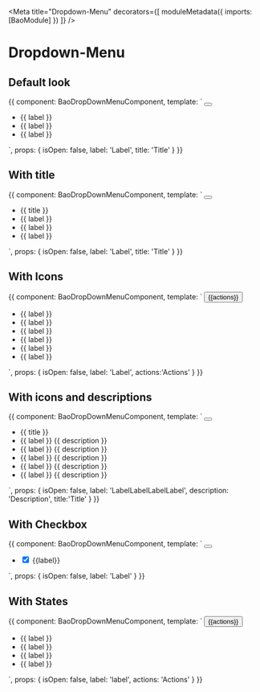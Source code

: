 
<Meta
  title="Dropdown-Menu"
  decorators={[
    moduleMetadata({
      imports: [BaoModule]
    })
  ]}
/>

# Dropdown-Menu

## Default look

<Preview>
  <Story name="dropdown-menu">
    {{
      component: BaoDropDownMenuComponent,
      template: `
            <button bao-button (click)="isOpen = !isOpen" type="utility" level="tertiary" cdkOverlayOrigin #trigger="cdkOverlayOrigin">
              <bao-icon svgIcon="icon-more-vertical"></bao-icon>
            </button>
            <bao-dropdown-menu [triggerOrigin]="trigger" [isOpen]="isOpen">
              <ul>
                <li bao-dropdown-menu-item>{{ label }}</li>
                <li bao-dropdown-menu-item>{{ label }}</li>
                <li bao-dropdown-menu-item>{{ label }}</li>
              </ul>
            </bao-dropdown-menu>
    `,
      props: {
        isOpen: false,
        label: 'Label',
        title: 'Title'
      }
    }}
  </Story>
</Preview>

## With title

<Preview>
  <Story name="dropdown-menu with title">
    {{
      component: BaoDropDownMenuComponent,
      template: `
            <button bao-button (click)="isOpen = !isOpen" type="utility" level="tertiary" cdkOverlayOrigin #trigger="cdkOverlayOrigin">
              <bao-icon svgIcon="icon-more-vertical"></bao-icon>
            </button>
            <bao-dropdown-menu [triggerOrigin]="trigger" [isOpen]="isOpen">
              <ul>
                <li bao-dropdown-menu-title>{{ title }}</li>
                <li bao-dropdown-menu-item class="disabled">{{ label }}</li>
                <li bao-dropdown-menu-item>{{ label }}</li>
                <li bao-dropdown-menu-item>{{ label }}</li>
              </ul>
            </bao-dropdown-menu>
    `,
      props: {
        isOpen: false,
        label: 'Label',
        title: 'Title'
      }
    }}
  </Story>
</Preview>

## With Icons

<Preview>
  <Story name="dropdown-menu with icons">
    {{
      component: BaoDropDownMenuComponent,
      template: `
           <button bao-button (click)="isOpen = !isOpen" type="utility" level="secondary" cdkOverlayOrigin #trigger="cdkOverlayOrigin" 
            size="medium" style="margin-right: 1rem;">
              <span>{{actions}}</span>
              <bao-icon svgIcon="icon-chevron-down"></bao-icon>
            </button>
            <bao-dropdown-menu [triggerOrigin]="trigger" [isOpen]="isOpen">
              <ul>
                <li bao-dropdown-menu-item>
                  <bao-icon svgIcon="icon-briefcase"></bao-icon>
                  <bao-dropdown-menu-content >
                    <bao-dropdown-menu-label>
                      {{ label }}
                    </bao-dropdown-menu-label>
                  </bao-dropdown-menu-content>  
                </li>
                <li bao-dropdown-menu-item>
                  <bao-icon svgIcon="icon-briefcase"></bao-icon>
                  <bao-dropdown-menu-content>
                    <bao-dropdown-menu-label>
                      {{ label }}
                    </bao-dropdown-menu-label>
                  </bao-dropdown-menu-content>  
                </li>
                <li bao-dropdown-menu-item>
                  <bao-icon svgIcon="icon-briefcase"></bao-icon>
                  <bao-dropdown-menu-content>
                    <bao-dropdown-menu-label>
                      {{ label }}
                    </bao-dropdown-menu-label>
                  </bao-dropdown-menu-content>  
                </li>
                <bao-divider></bao-divider>
                <li bao-dropdown-menu-item>                 
                  <bao-dropdown-menu-content>
                    <bao-dropdown-menu-label>
                      {{ label }}
                    </bao-dropdown-menu-label>
                  </bao-dropdown-menu-content> 
                  <bao-icon svgIcon="icon-briefcase"></bao-icon> 
                </li>
                <li bao-dropdown-menu-item>                 
                  <bao-dropdown-menu-content>
                    <bao-dropdown-menu-label>
                      {{ label }}
                    </bao-dropdown-menu-label>
                  </bao-dropdown-menu-content> 
                  <bao-icon svgIcon="icon-briefcase"></bao-icon> 
                </li>
                <li bao-dropdown-menu-item>                 
                  <bao-dropdown-menu-content>
                    <bao-dropdown-menu-label>
                      {{ label }}
                    </bao-dropdown-menu-label>
                  </bao-dropdown-menu-content> 
                  <bao-icon svgIcon="icon-briefcase"></bao-icon> 
                </li>
              </ul>
            </bao-dropdown-menu>
    `,
      props: {
        isOpen: false,
        label: 'Label',
        actions:'Actions'
      }
    }}
  </Story>
</Preview>

## With icons and descriptions

<Preview>
  <Story name="dropdown-menu with icons and descriptions">
    {{
      component: BaoDropDownMenuComponent,
      template: `
            <button bao-button (click)="isOpen = !isOpen" type="utility" level="tertiary" cdkOverlayOrigin #trigger="cdkOverlayOrigin">
              <bao-icon svgIcon="icon-more-vertical"></bao-icon>
            </button>
            <bao-dropdown-menu [triggerOrigin]="trigger" [isOpen]="isOpen">
              <ul>
                <li bao-dropdown-menu-title>{{ title }}</li>
                <li bao-dropdown-menu-item>
                    <bao-icon svgIcon="icon-briefcase" color="negative"></bao-icon>
                  <bao-dropdown-menu-content>
                    <bao-dropdown-menu-label>{{ label }}</bao-dropdown-menu-label>
                    <bao-dropdown-menu-description>{{ description }}</bao-dropdown-menu-description>
                  </bao-dropdown-menu-content>
                </li>
                  <li bao-dropdown-menu-item>
                    <bao-icon svgIcon="icon-briefcase" color="positive"></bao-icon>
                    <bao-dropdown-menu-content>
                      <bao-dropdown-menu-label>{{ label }}</bao-dropdown-menu-label>
                      <bao-dropdown-menu-description>{{ description }}</bao-dropdown-menu-description>
                  </bao-dropdown-menu-content>
                </li>
                <li bao-dropdown-menu-item>
                  <bao-icon svgIcon="icon-briefcase" color="warning"></bao-icon>
                  <bao-dropdown-menu-content>
                    <bao-dropdown-menu-label>{{ label }}</bao-dropdown-menu-label>
                    <bao-dropdown-menu-description>{{ description }}</bao-dropdown-menu-description>
                  </bao-dropdown-menu-content>
                </li>
                <bao-divider></bao-divider>
                <li bao-dropdown-menu-item>
                  <bao-icon svgIcon="icon-briefcase" color="informative"></bao-icon>
                  <bao-dropdown-menu-content>
                    <bao-dropdown-menu-label>{{ label }}</bao-dropdown-menu-label>
                    <bao-dropdown-menu-description>{{ description }}</bao-dropdown-menu-description>
                  </bao-dropdown-menu-content>
                </li>
                <li bao-dropdown-menu-item>
                  <bao-icon svgIcon="icon-briefcase"></bao-icon>
                  <bao-dropdown-menu-content>
                    <bao-dropdown-menu-label>{{ label }}</bao-dropdown-menu-label>
                    <bao-dropdown-menu-description>{{ description }}</bao-dropdown-menu-description>
                  </bao-dropdown-menu-content>
                </li>
              </ul>
            </bao-dropdown-menu>
    `,
      props: {
        isOpen: false,
        label: 'LabelLabelLabelLabel',
        description: 'Description',
        title:'Title'
      }
    }}
  </Story>
</Preview>


## With Checkbox

<Preview>
  <Story name="dropdown-menu with Checkbox">
    {{
      component: BaoDropDownMenuComponent,
      template: `
            <button bao-button (click)="isOpen = !isOpen" type="utility" level="secondary" cdkOverlayOrigin #trigger="cdkOverlayOrigin">
              <bao-icon svgIcon="icon-more-vertical"></bao-icon>
            </button>
            <bao-dropdown-menu [triggerOrigin]="trigger" [isOpen]="isOpen">
              <ul>
                <li bao-dropdown-menu-item>
                    <input bao-dropdown-menu-checkbox type="checkbox" checked>
                    <label bao-dropdown-menu-label label>{{label}}</label>
                </li>
              </ul>
            </bao-dropdown-menu>
    `,
      props: {
        isOpen: false,
        label: 'Label'
      }
    }}
  </Story>
</Preview>


## With States

<Preview>
  <Story name="dropdown-menu with States">
    {{
      component: BaoDropDownMenuComponent,
      template: `
            <button bao-button (click)="isOpen = !isOpen" type="utility" level="tertiary" cdkOverlayOrigin #trigger="cdkOverlayOrigin" 
            size="medium" style="margin-right: 1rem;">
              <span>{{actions}}</span>
              <bao-icon svgIcon="icon-chevron-down"></bao-icon>
            </button>
            <bao-dropdown-menu [triggerOrigin]="trigger" [isOpen]="isOpen">
              <ul>
                <li bao-dropdown-menu-item><bao-icon svgIcon="icon-dot-bullet" color="icon-color-danger"></bao-icon>{{ label }}</li>
                <li bao-dropdown-menu-item><bao-icon svgIcon="icon-dot-bullet" color="tertiary"></bao-icon>{{ label }}</li>
                <div class="dropdown-divider" style="border-color:black;"></div>                
                <li bao-dropdown-menu-item><bao-icon svgIcon="icon-dot-bullet" color="secondary"></bao-icon>{{ label }}</li>
                <li bao-dropdown-menu-item><bao-icon svgIcon="icon-dot-bullet" color="informative"></bao-icon>{{ label }}</li>
              </ul>
            </bao-dropdown-menu>
    `,
      props: {
        isOpen: false,
        label: 'label',
        actions: 'Actions'
      }
    }}
  </Story>
</Preview>